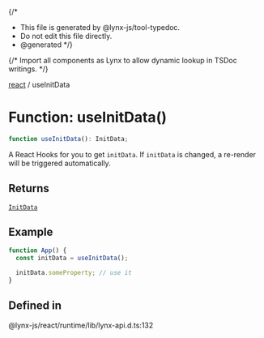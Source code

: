 {/\*

- This file is generated by @lynx-js/tool-typedoc.
- Do not edit this file directly.
- @generated
  \*/}

{/* Import all components as Lynx to allow dynamic lookup in TSDoc writings. */}

[react](/api/react/index.mdx) / useInitData

# Function: useInitData()

```ts
function useInitData(): InitData;
```

A React Hooks for you to get `initData`.
If `initData` is changed, a re-render will be triggered automatically.

## Returns

[`InitData`](/api/react/Interface.InitData.mdx)

## Example

```ts
function App() {
  const initData = useInitData();

  initData.someProperty; // use it
}
```

## Defined in

@lynx-js/react/runtime/lib/lynx-api.d.ts:132
